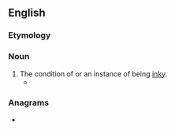 ==English==

===Etymology===
{{suffix|en|inky|ness}}

===Noun===
{{en-noun|~}}

# The condition of or an instance of being [[inky]].
#* {{quote-book|en|year=2020| title=Correspondence: 1927–1987|author=Joseph Campbell, Evans Lansing Smith, Dennis Patrick Slattery | page=| passage=Please excuse all the '''inkinesses'''—my pen dropped into the sand, and messed things up a bit}}

===Anagrams===
* {{anagrams|en|a=eiiknnss|Skinnies|kinesins|skinnies}}